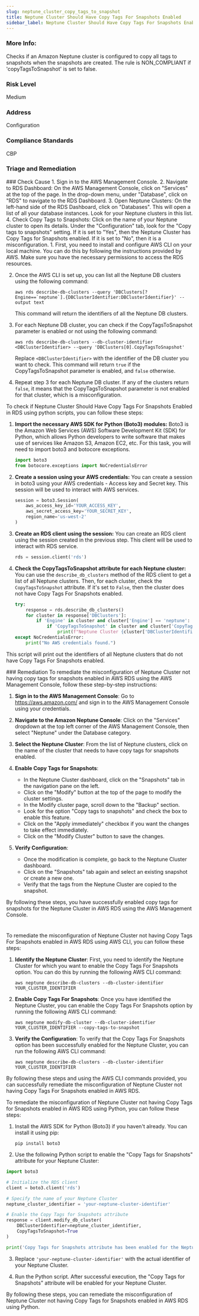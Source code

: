 ```yaml
---
slug: neptune_cluster_copy_tags_to_snapshot
title: Neptune Cluster Should Have Copy Tags For Snapshots Enabled
sidebar_label: Neptune Cluster Should Have Copy Tags For Snapshots Enabled
---
```

### More Info:

Checks if an Amazon Neptune cluster is configured to copy all tags to snapshots when the snapshots are created. The rule is NON_COMPLIANT if 'copyTagsToSnapshot' is set to false.

### Risk Level

Medium

### Address

Configuration

### Compliance Standards

CBP


### Triage and Remediation
<Tabs>

<Tab title='Cause'>
### Check Cause
<AccordionGroup>
<Accordion title='Using Console' defaultOpen='true'>
1. Sign in to the AWS Management Console.
2. Navigate to RDS Dashboard: On the AWS Management Console, click on "Services" at the top of the page. In the drop-down menu, under "Database", click on "RDS" to navigate to the RDS Dashboard.
3. Open Neptune Clusters: On the left-hand side of the RDS Dashboard, click on "Databases". This will open a list of all your database instances. Look for your Neptune clusters in this list.
4. Check Copy Tags to Snapshots: Click on the name of your Neptune cluster to open its details. Under the "Configuration" tab, look for the "Copy tags to snapshots" setting. If it is set to "Yes", then the Neptune Cluster has Copy Tags for Snapshots enabled. If it is set to "No", then it is a misconfiguration.
</Accordion>

<Accordion title='Using CLI'>
1. First, you need to install and configure AWS CLI on your local machine. You can do this by following the instructions provided by AWS. Make sure you have the necessary permissions to access the RDS resources.

2. Once the AWS CLI is set up, you can list all the Neptune DB clusters using the following command:

   ```
   aws rds describe-db-clusters --query 'DBClusters[?Engine==`neptune`].{DBClusterIdentifier:DBClusterIdentifier}' --output text
   ```
   This command will return the identifiers of all the Neptune DB clusters.

3. For each Neptune DB cluster, you can check if the CopyTagsToSnapshot parameter is enabled or not using the following command:

   ```
   aws rds describe-db-clusters --db-cluster-identifier <DBClusterIdentifier> --query 'DBClusters[0].CopyTagsToSnapshot'
   ```
   Replace `<DBClusterIdentifier>` with the identifier of the DB cluster you want to check. This command will return `true` if the CopyTagsToSnapshot parameter is enabled, and `false` otherwise.

4. Repeat step 3 for each Neptune DB cluster. If any of the clusters return `false`, it means that the CopyTagsToSnapshot parameter is not enabled for that cluster, which is a misconfiguration.
</Accordion>

<Accordion title='Using Python'>
To check if Neptune Cluster Should Have Copy Tags For Snapshots Enabled in RDS using python scripts, you can follow these steps:

1. **Import the necessary AWS SDK for Python (Boto3) modules:**
   Boto3 is the Amazon Web Services (AWS) Software Development Kit (SDK) for Python, which allows Python developers to write software that makes use of services like Amazon S3, Amazon EC2, etc. For this task, you will need to import boto3 and botocore exceptions.

   ```python
   import boto3
   from botocore.exceptions import NoCredentialsError
   ```

2. **Create a session using your AWS credentials:**
   You can create a session in boto3 using your AWS credentials - Access key and Secret key. This session will be used to interact with AWS services.

   ```python
   session = boto3.Session(
       aws_access_key_id='YOUR_ACCESS_KEY',
       aws_secret_access_key='YOUR_SECRET_KEY',
       region_name='us-west-2'
   )
   ```

3. **Create an RDS client using the session:**
   You can create an RDS client using the session created in the previous step. This client will be used to interact with RDS service.

   ```python
   rds = session.client('rds')
   ```

4. **Check the CopyTagsToSnapshot attribute for each Neptune cluster:**
   You can use the `describe_db_clusters` method of the RDS client to get a list of all Neptune clusters. Then, for each cluster, check the `CopyTagsToSnapshot` attribute. If it's set to `False`, then the cluster does not have Copy Tags For Snapshots enabled.

   ```python
   try:
       response = rds.describe_db_clusters()
       for cluster in response['DBClusters']:
           if 'Engine' in cluster and cluster['Engine'] == 'neptune':
               if 'CopyTagsToSnapshot' in cluster and cluster['CopyTagsToSnapshot'] == False:
                   print(f"Neptune Cluster {cluster['DBClusterIdentifier']} does not have Copy Tags For Snapshots enabled.")
   except NoCredentialsError:
       print("No AWS credentials found.")
   ```

This script will print out the identifiers of all Neptune clusters that do not have Copy Tags For Snapshots enabled.
</Accordion>

</AccordionGroup>
</Tab>

<Tab title='Remediation'>
### Remediation

<AccordionGroup>
<Accordion title='Using Console' defaultOpen='true'>
To remediate the misconfiguration of Neptune Cluster not having copy tags for snapshots enabled in AWS RDS using the AWS Management Console, follow these step-by-step instructions:

1. **Sign in to the AWS Management Console**: Go to https://aws.amazon.com/ and sign in to the AWS Management Console using your credentials.

2. **Navigate to the Amazon Neptune Console**: Click on the "Services" dropdown at the top left corner of the AWS Management Console, then select "Neptune" under the Database category.

3. **Select the Neptune Cluster**: From the list of Neptune clusters, click on the name of the cluster that needs to have copy tags for snapshots enabled.

4. **Enable Copy Tags for Snapshots**:
   - In the Neptune Cluster dashboard, click on the "Snapshots" tab in the navigation pane on the left.
   - Click on the "Modify" button at the top of the page to modify the cluster settings.
   - In the Modify cluster page, scroll down to the "Backup" section.
   - Look for the option "Copy tags to snapshots" and check the box to enable this feature.
   - Click on the "Apply immediately" checkbox if you want the changes to take effect immediately.
   - Click on the "Modify Cluster" button to save the changes.

5. **Verify Configuration**:
   - Once the modification is complete, go back to the Neptune Cluster dashboard.
   - Click on the "Snapshots" tab again and select an existing snapshot or create a new one.
   - Verify that the tags from the Neptune Cluster are copied to the snapshot.

By following these steps, you have successfully enabled copy tags for snapshots for the Neptune Cluster in AWS RDS using the AWS Management Console.

#
</Accordion>

<Accordion title='Using CLI'>
To remediate the misconfiguration of Neptune Cluster not having Copy Tags For Snapshots enabled in AWS RDS using AWS CLI, you can follow these steps:

1. **Identify the Neptune Cluster**: First, you need to identify the Neptune Cluster for which you want to enable the Copy Tags For Snapshots option. You can do this by running the following AWS CLI command:
   ```
   aws neptune describe-db-clusters --db-cluster-identifier YOUR_CLUSTER_IDENTIFIER
   ```

2. **Enable Copy Tags For Snapshots**: Once you have identified the Neptune Cluster, you can enable the Copy Tags For Snapshots option by running the following AWS CLI command:
   ```
   aws neptune modify-db-cluster --db-cluster-identifier YOUR_CLUSTER_IDENTIFIER --copy-tags-to-snapshot
   ```

3. **Verify the Configuration**: To verify that the Copy Tags For Snapshots option has been successfully enabled for the Neptune Cluster, you can run the following AWS CLI command:
   ```
   aws neptune describe-db-clusters --db-cluster-identifier YOUR_CLUSTER_IDENTIFIER
   ```

By following these steps and using the AWS CLI commands provided, you can successfully remediate the misconfiguration of Neptune Cluster not having Copy Tags For Snapshots enabled in AWS RDS.
</Accordion>

<Accordion title='Using Python'>
To remediate the misconfiguration of Neptune Cluster not having Copy Tags for Snapshots enabled in AWS RDS using Python, you can follow these steps:

1. Install the AWS SDK for Python (Boto3) if you haven't already. You can install it using pip:
   ```
   pip install boto3
   ```

2. Use the following Python script to enable the "Copy Tags for Snapshots" attribute for your Neptune Cluster:

```python
import boto3

# Initialize the RDS client
client = boto3.client('rds')

# Specify the name of your Neptune Cluster
neptune_cluster_identifier = 'your-neptune-cluster-identifier'

# Enable the Copy Tags for Snapshots attribute
response = client.modify_db_cluster(
    DBClusterIdentifier=neptune_cluster_identifier,
    CopyTagsToSnapshot=True
)

print('Copy Tags for Snapshots attribute has been enabled for the Neptune Cluster.')
```

3. Replace `'your-neptune-cluster-identifier'` with the actual identifier of your Neptune Cluster.

4. Run the Python script. After successful execution, the "Copy Tags for Snapshots" attribute will be enabled for your Neptune Cluster.

By following these steps, you can remediate the misconfiguration of Neptune Cluster not having Copy Tags for Snapshots enabled in AWS RDS using Python.
</Accordion>

</AccordionGroup>
</Tab>
</Tabs>

